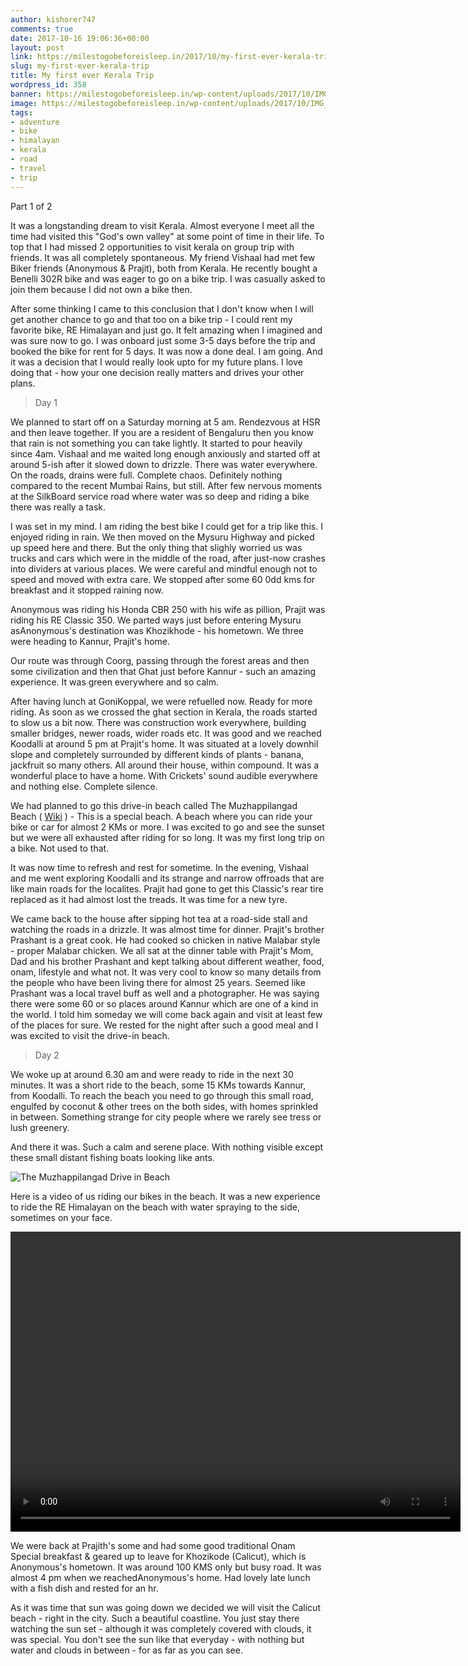 ```yaml
---
author: kishorer747
comments: true
date: 2017-10-16 19:06:36+00:00
layout: post
link: https://milestogobeforeisleep.in/2017/10/my-first-ever-kerala-trip/
slug: my-first-ever-kerala-trip
title: My first ever Kerala Trip
wordpress_id: 358
banner: https://milestogobeforeisleep.in/wp-content/uploads/2017/10/IMG_20170903_075706629.jpg
image: https://milestogobeforeisleep.in/wp-content/uploads/2017/10/IMG_20170903_075706629.jpg
tags:
- adventure
- bike
- himalayan
- kerala
- road
- travel
- trip
---
```


Part 1 of 2

It was a longstanding dream to visit Kerala. Almost everyone I meet all the time had visited this "God's own valley" at some point of time in their life. To top that I had missed 2 opportunities to visit kerala on group trip with friends.
It was all completely spontaneous. My friend Vishaal had met few Biker friends (Anonymous & Prajit), both from Kerala. He recently bought a Benelli 302R bike and was eager to go on a bike trip. I was casually asked to join them because I did not own a bike then.

After some thinking I came to this conclusion that I don't know when I will get another chance to go and that too on a bike trip - I could rent my favorite bike, RE Himalayan and just go. It felt amazing when I imagined and was sure now to go.
I was onboard just some 3-5 days before the trip and booked the bike for rent for 5 days. It was now a done deal. I am going. And it was a decision that I would really look upto for my future plans. I love doing that - how your one decision really matters and drives your other plans.

> Day 1

We planned to start off on a Saturday morning at 5 am. Rendezvous at HSR and then leave together. If you are a resident of Bengaluru then you know that rain is not something you can take lightly. It started to pour heavily since 4am. Vishaal and me waited long enough anxiously and started off at around 5-ish after it slowed down to drizzle.
There was water everywhere. On the roads, drains were full. Complete chaos. Definitely nothing compared to the recent Mumbai Rains, but still. After few nervous moments at the SilkBoard service road where water was so deep and riding a bike there was really a task.

I was set in my mind. I am riding the best bike I could get for a trip like this. I enjoyed riding in rain. We then moved on the Mysuru Highway and picked up speed here and there. But the only thing that slighly worried us was trucks and cars which were in the middle of the road, after just-now crashes into dividers at various places.
We were careful and mindful enough not to speed and moved with extra care. We stopped after some 60 0dd kms for breakfast and it stopped raining now.

Anonymous was riding his Honda CBR 250 with his wife as pillion, Prajit was riding his RE Classic 350. We parted ways just before entering Mysuru asAnonymous's destination was Khozikhode - his hometown. We three were heading to Kannur, Prajit's home.

Our route was through Coorg, passing through the forest areas and then some civilization and then that Ghat just before Kannur - such an amazing experience. It was green everywhere and so calm.

After having lunch at GoniKoppal, we were refuelled now. Ready for more riding. As soon as we crossed the ghat section in Kerala, the roads started to slow us a bit now. There was construction work everywhere, building smaller bridges, newer roads, wider roads etc. It was good and we reached Koodalli at around 5 pm at Prajit's home. It was situated at a lovely downhil slope and completely surrounded by different kinds of plants - banana, jackfruit so many others. All around their house, within compound. It was a wonderful place to have a home. With Crickets' sound audible everywhere and nothing else. Complete silence.

We had planned to go this drive-in beach called The Muzhappilangad Beach ( [Wiki](https://en.wikipedia.org/wiki/Muzhappilangad_Beach) ) - This is a special beach. A beach where you can ride your bike or car for almost 2 KMs or more. I was excited to go and see the sunset but we were all exhausted after riding for so long. It was my first long trip on a bike. Not used to that.

It was now time to refresh and rest for sometime. In the evening, Vishaal and me went exploring Koodalli and its strange and narrow offroads that are like main roads for the localites. Prajit had gone to get this Classic's rear tire replaced as it had almost lost the treads. It was time for a new tyre.

We came back to the house after sipping hot tea at a road-side stall and watching the roads in a drizzle. It was almost time for dinner. Prajit's brother Prashant is a great cook. He had cooked so chicken in native Malabar style - proper Malabar chicken. We all sat at the dinner table with Prajit's Mom, Dad and his brother Prashant and kept talking about different weather, food, onam, lifestyle and what not. It was very cool to know so many details from the people who have been living there for almost 25 years.
Seemed like Prashant was a local travel buff as well and a photographer. He was saying there were some 60 or so places around Kannur which are one of a kind in the world. I told him someday we will come back again and visit at least few of the places for sure.
We rested for the night after such a good meal and I was excited to visit the drive-in beach.

> Day 2

We woke up at around 6.30 am and were ready to ride in the next 30 minutes. It was a short ride to the beach, some 15 KMs towards Kannur, from Koodalli. To reach the beach you need to go through this small road, engulfed by coconut & other trees on the both sides, with homes sprinkled in between. Something strange for city people where we rarely see tress or lush greenery.

And there it was. Such a calm and serene place. With nothing visible except these small distant fishing boats looking like ants.

![The Muzhappilangad Drive in Beach ](./beach.jpg)

Here is a video of us riding our bikes in the beach. It was a new experience to ride the RE Himalayan on the beach with water spraying to the side, sometimes on your face.

<video width="720" height="480" controls>
  <source src="https://milestogobeforeisleep.in/wp-content/uploads/2017/09/VID_20170903_075120343.mp4" type="video/mp4" />
  Your browser does not support the video tag.
</video>

We were back at Prajith's some and had some good traditional Onam Special breakfast & geared up to leave for Khozikode (Calicut), which is Anonymous's hometown. It was around 100 KMS only but busy road. It was almost 4 pm when we reachedAnonymous's home. Had lovely late lunch with a fish dish and rested for an hr.

As it was time that sun was going down we decided we will visit the Calicut beach - right in the city. Such a beautiful coastline. You just stay there watching the sun set - although it was completely covered with clouds, it was special. You don't see the sun like that everyday - with nothing but water and clouds in between - for as far as you can see.
